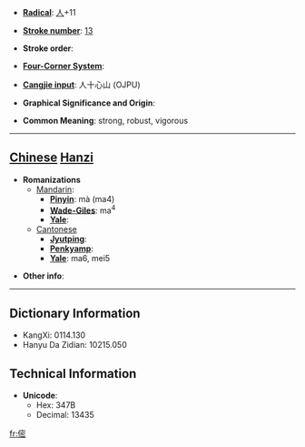 * '''[[Wiktionary:Chinese radical index| Radical]]''': [[Wiktionary:Chinese radical index 人|人]]+11

* '''[[Wiktionary:Chinese total strokes index|Stroke number]]''': [[Wiktionary:Chinese total strokes index 13|13]]

* '''Stroke order''': 

* '''[[Wiktionary:Chinese four corner index|Four-Corner System]]''': 

* '''[[Wiktionary:Chinese Cangjie index|Cangjie input]]''': 人十心山 (OJPU)

* '''Graphical Significance and Origin''': 

* '''Common Meaning''': strong, robust, vigorous

----

== [[Chinese]] [[Hanzi]] ==

* '''Romanizations'''
** [[Mandarin]]:
*** '''[[Pinyin]]''': mà (ma4)
*** '''[[Wade-Giles]]''': ma<sup>4</sup>
*** '''[[Yale]]''': 
**[[Cantonese]]
***'''[[Jyutping]]''':
***'''[[Penkyamp]]''': 
***'''[[Yale]]''': ma6, mei5

* '''Other info''': 

----

== Dictionary Information ==

* KangXi: 0114.130
* Hanyu Da Zidian: 10215.050

== Technical Information ==

* '''Unicode''':
** Hex: 347B
** Decimal: 13435
[[fr:㑻]]